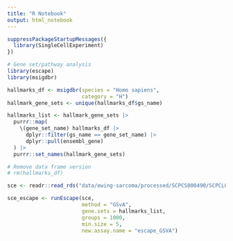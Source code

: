 ```yaml
---
title: "R Notebook"
output: html_notebook
---
```


```r
suppressPackageStartupMessages({
  library(SingleCellExperiment)
})

# Gene set/pathway analysis
library(escape)
library(msigdbr)
```

```r
hallmarks_df <- msigdbr(species = "Homo sapiens",
                        category = "H") 
hallmark_gene_sets <- unique(hallmarks_df$gs_name)

hallmarks_list <- hallmark_gene_sets |>
  purrr::map(
    \(gene_set_name) hallmarks_df |>
      dplyr::filter(gs_name == gene_set_name) |>
      dplyr::pull(ensembl_gene)
  ) |>
  purrr::set_names(hallmark_gene_sets)

# Remove data frame version
# rm(hallmarks_df)
```

```r
sce <- readr::read_rds("data/ewing-sarcoma/processed/SCPCS000490/SCPCL000822_processed.rds")
```



```r
sce_escape <- runEscape(sce, 
                        method = "GSvA",
                        gene.sets = hallmarks_list, 
                        groups = 1000, 
                        min.size = 5,
                        new.assay.name = "escape_GSVA")
```

